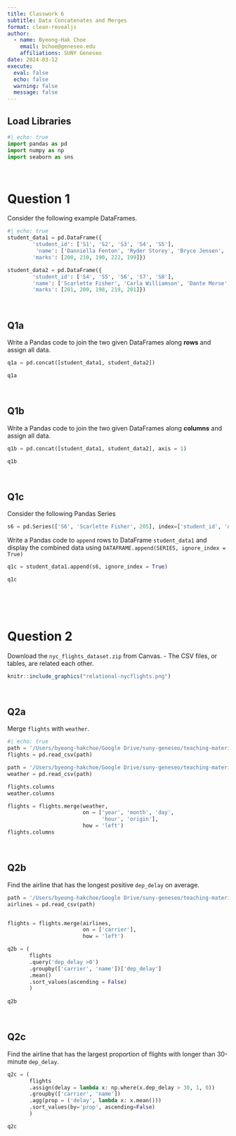 ```yaml
---
title: Classwork 6
subtitle: Data Concatenates and Merges
format: clean-revealjs
author:
  - name: Byeong-Hak Choe
    email: bchoe@geneseo.edu
    affiliations: SUNY Geneseo
date: 2024-03-12
execute: 
  eval: false
  echo: false
  warning: false
  message: false
---
```


## Load Libraries

```python
#| echo: true
import pandas as pd
import numpy as np
import seaborn as sns
```

<br>

# Question 1


Consider the following example DataFrames.
```python
#| echo: true
student_data1 = pd.DataFrame({
        'student_id': ['S1', 'S2', 'S3', 'S4', 'S5'],
         'name': ['Danniella Fenton', 'Ryder Storey', 'Bryce Jensen', 'Ed Bernal', 'Kwame Morin'], 
        'marks': [200, 210, 190, 222, 199]})

student_data2 = pd.DataFrame({
        'student_id': ['S4', 'S5', 'S6', 'S7', 'S8'],
        'name': ['Scarlette Fisher', 'Carla Williamson', 'Dante Morse', 'Kaiser William', 'Madeeha Preston'], 
        'marks': [201, 200, 198, 219, 201]})
```

<br>

## Q1a
Write a Pandas code to join the two given DataFrames along **rows** and assign all data.

```python
q1a = pd.concat([student_data1, student_data2])

q1a
```

<br>


## Q1b
Write a Pandas code to join the two given DataFrames along **columns** and assign all data.


```python
q1b = pd.concat([student_data1, student_data2], axis = 1)

q1b
```

<br>

## Q1c
Consider the following Pandas Series
```python
s6 = pd.Series(['S6', 'Scarlette Fisher', 205], index=['student_id', 'name', 'marks'])

```


Write a Pandas code to `append` rows to DataFrame `student_data1` and display the combined data using
`DATAFRAME.append(SERIES, ignore_index = True)`

```python
q1c = student_data1.append(s6, ignore_index = True)

q1c
```




<br><br><br>

# Question 2

Download the `nyc_flights_dataset.zip` from Canvas.
- The CSV files, or tables, are related each other.

```r
knitr::include_graphics("relational-nycflights.png")
```

<br>

## Q2a

Merge `flights` with `weather`.

```python
#| echo: true
path = '/Users/byeong-hakchoe/Google Drive/suny-geneseo/teaching-materials/lecture-data/flights.csv'
flights = pd.read_csv(path)

path = '/Users/byeong-hakchoe/Google Drive/suny-geneseo/teaching-materials/lecture-data/weather.csv'
weather = pd.read_csv(path)

flights.columns
weather.columns

flights = flights.merge(weather,
                        on = ['year', 'month', 'day', 
                              'hour', 'origin'],
                        how = 'left')
flights.columns
```

<br>

## Q2b

Find the airline that has the longest positive `dep_delay` on average.

```python
path = '/Users/byeong-hakchoe/Google Drive/suny-geneseo/teaching-materials/lecture-data/airlines.csv'
airlines = pd.read_csv(path)


flights = flights.merge(airlines,
                        on = ['carrier'],
                        how = 'left')

q2b = (
       flights
       .query('dep_delay >0')
       .groupby(['carrier', 'name'])['dep_delay']
       .mean()
       .sort_values(ascending = False)
       )
       
q2b
```

<br>

## Q2c

Find the airline that has the largest proportion of flights with longer than 30-minute `dep_delay`.

```python

q2c = (
       flights
       .assign(delay = lambda x: np.where(x.dep_delay > 30, 1, 0))
       .groupby(['carrier', 'name'])
       .agg(prop = ('delay', lambda x: x.mean()))
       .sort_values(by='prop', ascending=False)
       )

q2c
```

